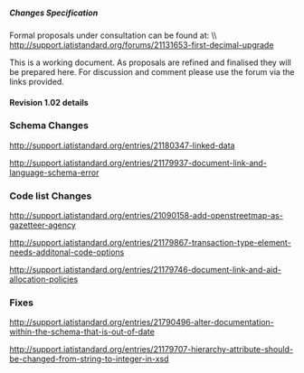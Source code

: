 =====Changes Specification=====
Formal proposals under consultation can be found at: \\
[[http://support.iatistandard.org/forums/21131653-first-decimal-upgrade|http://support.iatistandard.org/forums/21131653-first-decimal-upgrade]]

This is a working document. As proposals are refined and finalised they will be prepared here. For discussion and comment please use the forum via the links provided.
====Revision 1.02 details====

===Schema Changes===

http://support.iatistandard.org/entries/21180347-linked-data

http://support.iatistandard.org/entries/21179937-document-link-and-language-schema-error

 
===Code list Changes===

http://support.iatistandard.org/entries/21090158-add-openstreetmap-as-gazetteer-agency

http://support.iatistandard.org/entries/21179867-transaction-type-element-needs-additonal-code-options

http://support.iatistandard.org/entries/21179746-document-link-and-aid-allocation-policies


===Fixes===

http://support.iatistandard.org/entries/21790496-alter-documentation-within-the-schema-that-is-out-of-date

http://support.iatistandard.org/entries/21179707-hierarchy-attribute-should-be-changed-from-string-to-integer-in-xsd
